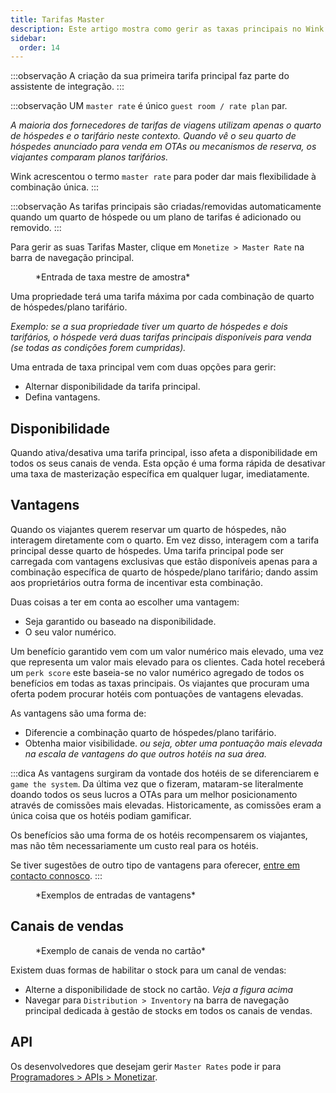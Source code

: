 ```yaml
---
title: Tarifas Master
description: Este artigo mostra como gerir as taxas principais no Wink.
sidebar:
  order: 14
---
```


:::observação
A criação da sua primeira tarifa principal faz parte do assistente de integração.
:::

:::observação
UM `master rate` é único `guest room / rate plan` par.

*A maioria dos fornecedores de tarifas de viagens utilizam apenas o quarto de hóspedes e o tarifário neste contexto. Quando vê o seu quarto de hóspedes anunciado para venda em OTAs ou mecanismos de reserva, os viajantes comparam planos tarifários.*

Wink acrescentou o termo `master rate` para poder dar mais flexibilidade à combinação única.
:::

:::observação
As tarifas principais são criadas/removidas automaticamente quando um quarto de hóspede ou um plano de tarifas é adicionado ou removido.
:::

Para gerir as suas Tarifas Master, clique em `Monetize > Master Rate` na barra de navegação principal.

<figure>
  <CloudinaryImage width="350" height="484" resize="scale" quality="best" alt="Taxa Master" src="academy/master-rate" errorImage="noimage_opaque_nyrtl0.png" />

  <figcaption>*Entrada de taxa mestre de amostra*</figcaption>
</figure>


Uma propriedade terá uma tarifa máxima por cada combinação de quarto de hóspedes/plano tarifário.

*Exemplo: se a sua propriedade tiver um quarto de hóspedes e dois tarifários, o hóspede verá duas tarifas principais disponíveis para venda (se todas as condições forem cumpridas).*

Uma entrada de taxa principal vem com duas opções para gerir:

* Alternar disponibilidade da tarifa principal.
* Defina vantagens.

## Disponibilidade

Quando ativa/desativa uma tarifa principal, isso afeta a disponibilidade em todos os seus canais de venda. Esta opção é uma forma rápida de desativar uma taxa de masterização específica em qualquer lugar, imediatamente.

## Vantagens

Quando os viajantes querem reservar um quarto de hóspedes, não interagem diretamente com o quarto. Em vez disso, interagem com a tarifa principal desse quarto de hóspedes.
Uma tarifa principal pode ser carregada com vantagens exclusivas que estão disponíveis apenas para a combinação específica de quarto de hóspede/plano tarifário; dando assim aos proprietários outra forma de incentivar esta combinação.

Duas coisas a ter em conta ao escolher uma vantagem:

* Seja garantido ou baseado na disponibilidade.
* O seu valor numérico.

Um benefício garantido vem com um valor numérico mais elevado, uma vez que representa um valor mais elevado para os clientes.
Cada hotel receberá um `perk score` este baseia-se no valor numérico agregado de todos os benefícios em todas as taxas principais.
Os viajantes que procuram uma oferta podem procurar hotéis com pontuações de vantagens elevadas.

As vantagens são uma forma de:

* Diferencie a combinação quarto de hóspedes/plano tarifário.
* Obtenha maior visibilidade. *ou seja, obter uma pontuação mais elevada na escala de vantagens do que outros hotéis na sua área.*

:::dica
As vantagens surgiram da vontade dos hotéis de se diferenciarem e `game the system`.
Da última vez que o fizeram, mataram-se literalmente doando todos os seus lucros a OTAs para um melhor posicionamento através de comissões mais elevadas.
Historicamente, as comissões eram a única coisa que os hotéis podiam gamificar.

Os benefícios são uma forma de os hotéis recompensarem os viajantes, mas não têm necessariamente um custo real para os hotéis.

Se tiver sugestões de outro tipo de vantagens para oferecer, [entre em contacto connosco](mailto:hi@wink.travel).
:::

<figure>
  <CloudinaryImage width="700" height="263" resize="scale" quality="best" alt="Vantagens" src="academy/perks" errorImage="noimage_opaque_nyrtl0.png" />

  <figcaption>*Exemplos de entradas de vantagens*</figcaption>
</figure>


## Canais de vendas

<figure>
  <CloudinaryImage width="350" height="368" resize="scale" quality="best" alt="Canais de vendas" src="academy/sales-channels-card" errorImage="noimage_opaque_nyrtl0.png" />

  <figcaption>*Exemplo de canais de venda no cartão*</figcaption>
</figure>


Existem duas formas de habilitar o stock para um canal de vendas:

* Alterne a disponibilidade de stock no cartão. *Veja a figura acima*
* Navegar para `Distribution > Inventory` na barra de navegação principal dedicada à gestão de stocks em todos os canais de vendas.

## API

Os desenvolvedores que desejam gerir `Master Rates` pode ir para [Programadores > APIs > Monetizar](/developers/apis/#monetize-api).

